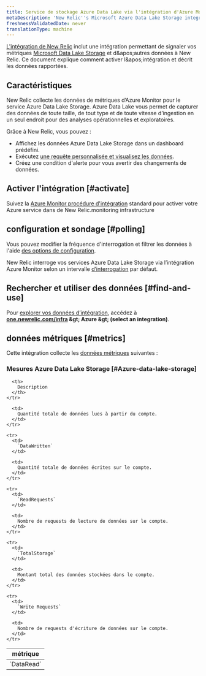 ```yaml
---
title: Service de stockage Azure Data Lake via l'intégration d'Azure Monitor
metaDescription: 'New Relic''s Microsoft Azure Data Lake Storage integration: what data it reports and how to enable it.'
freshnessValidatedDate: never
translationType: machine
---
```


[L'intégration de New Relic](/docs/infrastructure/introduction-infra-monitoring) inclut une intégration permettant de signaler vos métriques [Microsoft Data Lake Storage](https://learn.microsoft.com/en-us/azure/data-lake-store) et d&amp;apos;autres données à New Relic. Ce document explique comment activer l&amp;apos;intégration et décrit les données rapportées.

## Caractéristiques

New Relic collecte les données de métriques d’Azure Monitor pour le service Azure Data Lake Storage. Azure Data Lake vous permet de capturer des données de toute taille, de tout type et de toute vitesse d’ingestion en un seul endroit pour des analyses opérationnelles et exploratoires.

Grâce à New Relic, vous pouvez :

* Affichez les données Azure Data Lake Storage dans un dashboard prédéfini.
* Exécutez [une requête personnalisée et visualisez les données](/docs/infrastructure/integrations-getting-started/getting-started/use-integration-data-new-relic-insights).
* Créez une condition d'alerte pour vous avertir des changements de données.

## Activer l'intégration [#activate]

Suivez la [Azure Monitor procédure d'intégration](/docs/infrastructure/microsoft-azure-integrations/azure-integrations-list/azure-monitor) standard pour activer votre Azure service dans de New Relic.monitoring infrastructure

## configuration et sondage [#polling]

Vous pouvez modifier la fréquence d'interrogation et filtrer les données à l'aide [des options de configuration](/docs/infrastructure/microsoft-azure-integrations/azure-integrations-list/azure-monitor/#settings).

New Relic interroge vos services Azure Data Lake Storage via l’intégration Azure Monitor selon un intervalle [d’interrogation](/docs/infrastructure/microsoft-azure-integrations/azure-integrations-list/azure-monitor/#settings) par défaut.

## Rechercher et utiliser des données [#find-and-use]

Pour [explorer vos données d’intégration](/docs/infrastructure/integrations/find-use-infrastructure-integration-data), accédez à <DNT>**[one.newrelic.com/infra](https://one.newrelic.com/infra) &amp;gt; Azure &amp;gt; (select an integration)**</DNT>.

## données métriques [#metrics]

Cette intégration collecte les [données métriques](/docs/infrastructure/integrations-getting-started/getting-started/understand-integration-data-data-types#metric) suivantes :

### Mesures Azure Data Lake Storage [#Azure-data-lake-storage]

<table>
  <thead>
    <tr>
      <th style={{ width: "300px" }}>
        métrique
      </th>

      <th>
        Description
      </th>
    </tr>
  </thead>

  <tbody>
    <tr>
      <td>
        `DataRead`
      </td>

      <td>
        Quantité totale de données lues à partir du compte.
      </td>
    </tr>

    <tr>
      <td>
        `DataWritten`
      </td>

      <td>
        Quantité totale de données écrites sur le compte.
      </td>
    </tr>

    <tr>
      <td>
        `ReadRequests`
      </td>

      <td>
        Nombre de requests de lecture de données sur le compte.
      </td>
    </tr>

    <tr>
      <td>
        `TotalStorage`
      </td>

      <td>
        Montant total des données stockées dans le compte.
      </td>
    </tr>

    <tr>
      <td>
        `Write Requests`
      </td>

      <td>
        Nombre de requests d'écriture de données sur le compte.
      </td>
    </tr>
  </tbody>
</table>